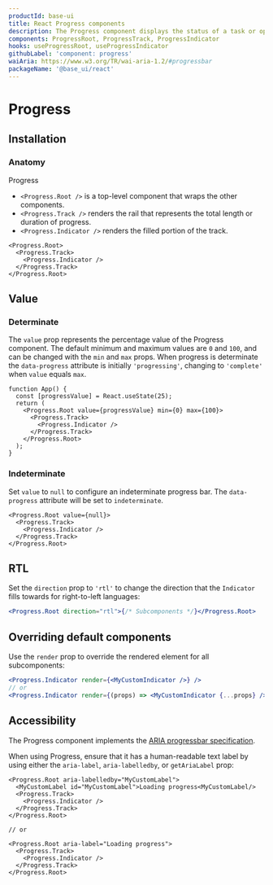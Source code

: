```yaml
---
productId: base-ui
title: React Progress components
description: The Progress component displays the status of a task or operation over time.
components: ProgressRoot, ProgressTrack, ProgressIndicator
hooks: useProgressRoot, useProgressIndicator
githubLabel: 'component: progress'
waiAria: https://www.w3.org/TR/wai-aria-1.2/#progressbar
packageName: '@base_ui/react'
---
```


# Progress

<Description />

<ComponentLinkHeader design={false} />

<Demo demo="UnstyledProgressIntroduction" defaultCodeOpen="false" bg="gradient" />

## Installation

<InstallationInstructions componentName="Progress" />

### Anatomy

Progress

- `<Progress.Root />` is a top-level component that wraps the other components.
- `<Progress.Track />` renders the rail that represents the total length or duration of progress.
- `<Progress.Indicator />` renders the filled portion of the track.

```tsx
<Progress.Root>
  <Progress.Track>
    <Progress.Indicator />
  </Progress.Track>
</Progress.Root>
```

## Value

### Determinate

The `value` prop represents the percentage value of the Progress component. The default minimum and maximum values are `0` and `100`, and can be changed with the `min` and `max` props. When progress is determinate the `data-progress` attribute is initially `'progressing'`, changing to `'complete'` when `value` equals `max`.

```tsx
function App() {
  const [progressValue] = React.useState(25);
  return (
    <Progress.Root value={progressValue} min={0} max={100}>
      <Progress.Track>
        <Progress.Indicator />
      </Progress.Track>
    </Progress.Root>
  );
}
```

### Indeterminate

Set `value` to `null` to configure an indeterminate progress bar. The `data-progress` attribute will be set to `indeterminate`.

```tsx
<Progress.Root value={null}>
  <Progress.Track>
    <Progress.Indicator />
  </Progress.Track>
</Progress.Root>
```

<Demo demo="IndeterminateProgress" />

## RTL

Set the `direction` prop to `'rtl'` to change the direction that the `Indicator` fills towards for right-to-left languages:

```jsx
<Progress.Root direction="rtl">{/* Subcomponents */}</Progress.Root>
```

<Demo demo="RtlProgress" />

## Overriding default components

Use the `render` prop to override the rendered element for all subcomponents:

```jsx
<Progress.Indicator render={<MyCustomIndicator />} />
// or
<Progress.Indicator render={(props) => <MyCustomIndicator {...props} />} />
```

## Accessibility

The Progress component implements the [ARIA progressbar specification](https://www.w3.org/TR/wai-aria-1.2/#progressbar).

When using Progress, ensure that it has a human-readable text label by using either the `aria-label`, `aria-labelledby`, or `getAriaLabel` prop:

```tsx
<Progress.Root aria-labelledby="MyCustomLabel">
  <MyCustomLabel id="MyCustomLabel">Loading progress<MyCustomLabel/>
  <Progress.Track>
    <Progress.Indicator />
  </Progress.Track>
</Progress.Root>

// or

<Progress.Root aria-label="Loading progress">
  <Progress.Track>
    <Progress.Indicator />
  </Progress.Track>
</Progress.Root>
```
